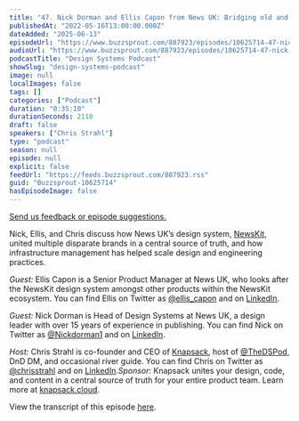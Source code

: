```yaml
---
title: "47. Nick Dorman and Ellis Capon from News UK: Bridging old and new media with News UK’s design system, NewsKit"
publishedAt: "2022-05-16T13:00:00.000Z"
dateAdded: "2025-06-13"
episodeUrl: "https://www.buzzsprout.com/887923/episodes/10625714-47-nick-dorman-and-ellis-capon-from-news-uk-bridging-old-and-new-media-with-news-uk-s-design-system-newskit.mp3"
audioUrl: "https://www.buzzsprout.com/887923/episodes/10625714-47-nick-dorman-and-ellis-capon-from-news-uk-bridging-old-and-new-media-with-news-uk-s-design-system-newskit.mp3"
podcastTitle: "Design Systems Podcast"
showSlug: "design-systems-podcast"
image: null
localImages: false
tags: []
categories: ["Podcast"]
duration: "0:35:10"
durationSeconds: 2110
draft: false
speakers: ["Chris Strahl"]
type: "podcast"
season: null
episode: null
explicit: false
feedUrl: "https://feeds.buzzsprout.com/887923.rss"
guid: "Buzzsprout-10625714"
hasEpisodeImage: false
---
```

[Send us feedback or episode suggestions.](https://www.buzzsprout.com/twilio/text_messages/887923/open_sms)

Nick, Ellis, and Chris discuss how News UK’s design system, [NewsKit](http://newskit.co.uk), united multiple disparate brands in a central source of truth, and how infrastructure management has helped scale design and engineering practices.

_Guest:_ Ellis Capon is a Senior Product Manager at News UK, who looks after the NewsKit design system amongst other products within the NewsKit ecosystem. You can find Ellis on Twitter as [@ellis\_capon](https://twitter.com/ellis_capon) and on [LinkedIn](https://www.linkedin.com/in/elliscapon/).

_Guest:_ Nick Dorman is Head of Design Systems at News UK, a design leader with over 15 years of experience in publishing. You can find Nick on Twitter as [@Nickdorman1](https://twitter.com/nickdorman1) and on [LinkedIn](http://linkedin.com/in/nick-dorman-987156196).

_Host:_ Chris Strahl is co-founder and CEO of [Knapsack](https://www.knapsack.cloud/), host of [@TheDSPod](https://twitter.com/thedspod), DnD DM, and occasional river guide. You can find Chris on Twitter as [@chrisstrahl](https://twitter.com/chrisstrahl) and on [LinkedIn](https://www.linkedin.com/in/chrisstrahl/)._Sponsor:_ Knapsack unites your design, code, and content in a central source of truth for your entire product team. Learn more at [knapsack.cloud](https://www.knapsack.cloud/).

View the transcript of this episode [here](https://www.knapsack.cloud/blog/dsp-47-nick-dorman-and-ellis-capon).
